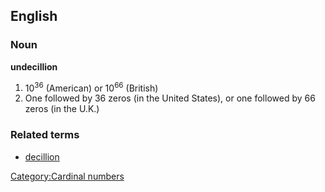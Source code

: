 ==English==
[[Category:Cardinal numbers]]
===Noun===
'''undecillion'''
#10<sup>36</sup> (American) or 10<sup>66</sup> (British)
#One followed by 36 zeros (in the United States), or one followed by 66 zeros (in the U.K.)

===Related terms===
*[[decillion]]